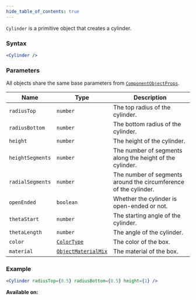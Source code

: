 ```yaml
---
hide_table_of_contents: true
---
```



`Cylinder` is a primitive object that creates a cylinder.

### Syntax

```jsx
<Cylinder />
```

### Parameters

All objects share the same base parameters from [`ComponentObjectProps`](/sdk/types/ComponentObjectProps).

| Name             | Type                                                | Description                                                      |
| ---------------- | --------------------------------------------------- | ---------------------------------------------------------------- |
| `radiusTop`      | `number`                                            | The top radius of the cylinder.                                  |
| `radiusBottom`   | `number`                                            | The bottom radius of the cylinder.                               |
| `height`         | `number`                                            | The height of the cylinder.                                      |
| `heightSegments` | `number`                                            | The number of segments along the height of the cylinder.         |
| `radialSegments` | `number`                                            | The number of segments around the circumference of the cylinder. |
| `openEnded`      | `boolean`                                           | Whether the cylinder is open-ended or not.                       |
| `thetaStart`     | `number`                                            | The starting angle of the cylinder.                              |
| `thetaLength`    | `number`                                            | The angle of the cylinder.                                       |
| `color`          | [`ColorType`](/sdk/types/ColorType)                 | The color of the box.                                            |
| `material`       | [`ObjectMaterialMix`](/sdk/types/ObjectMaterialMix) | The material of the box.                                         |

### Example

```jsx
<Cylinder radiusTop={0.5} radiusBottom={0.5} height={1} />
```

**Available on:** <ClientTag /> <ServerTag />
